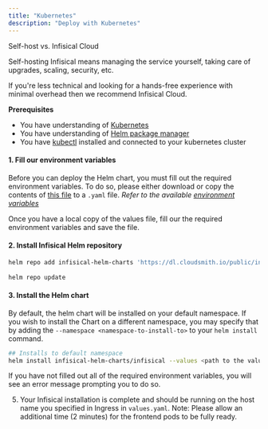 ```yaml
---
title: "Kubernetes"
description: "Deploy with Kubernetes"
---
```


<Info>
Self-host vs. Infisical Cloud

Self-hosting Infisical means managing the service yourself, taking care of upgrades, scaling, security, etc.

If you're less technical and looking for a hands-free experience with minimal overhead then we recommend Infisical Cloud.

</Info>

**Prerequisites**
- You have understanding of [Kubernetes](https://kubernetes.io/)
- You have understanding of [Helm package manager](https://helm.sh/) 
- You have [kubectl](https://kubernetes.io/docs/reference/kubectl/kubectl/) installed and connected to your kubernetes cluster


#### 1. Fill our environment variables

Before you can deploy the Helm chart, you must fill out the required environment variables. To do so, please either download or copy the
contents of [this file](https://raw.githubusercontent.com/Infisical/infisical/main/helm-charts/infisical/values.yaml) to a `.yaml` file. 
_Refer to the available [environment variables](../../self-hosting/configuration/envars)_

Once you have a local copy of the values file, fill our the required environment variables and save the file.


#### 2. Install Infisical Helm repository 

```bash
helm repo add infisical-helm-charts 'https://dl.cloudsmith.io/public/infisical/helm-charts/helm/charts/' 
  
helm repo update
```

#### 3. Install the Helm chart 

By default, the helm chart will be installed on your default namespace. If you wish to install the Chart on a different namespace, you may specify
that by adding the `--namespace <namespace-to-install-to>` to your `helm install` command.

```bash
## Installs to default namespace
helm install infisical-helm-charts/infisical --values <path to the values.yaml you downloaded/created in step 2>
```

<Note>
If you have not filled out all of the required environment variables, you will see an error message prompting you to 
do so. 
</Note>

5. Your Infisical installation is complete and should be running on the host name you specified in Ingress in `values.yaml`.
Note: Please allow an additional time (2 minutes) for the frontend pods to be fully ready.